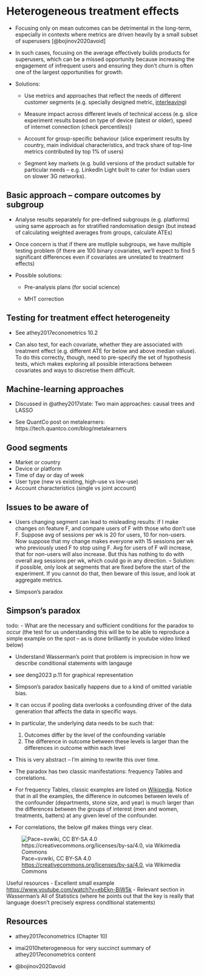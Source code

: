 # Heterogeneous treatment effects

- Focusing only on mean outcomes can be detrimental in the long-term, especially in contexts where metrics are driven heavily by a small subset of superusers [@bojinov2020avoid]

- In such cases, focusing on the average effectively builds products for superusers, which can be a missed opportunity because increasing the engagement of infrequent users and ensuring they don't churn is often one of the largest opportunities for growth.

- Solutions:

  - Use metrics and approaches that reflect the needs of different customer segments (e.g. specially designed metric, [interleaving](https://netflixtechblog.com/interleaving-in-online-experiments-at-netflix-a04ee392ec55))

  - Measure impact across different levels of technical access (e.g. slice experiment results based on type of device (latest or older), speed of internet connection (check percentiles))

  - Account for group-specific behaviour (slice experiment results by country, main individual characteristics, and track share of top-line metrics contributed by top 1% of users)

  - Segment key markets (e.g. build versions of the product suitable for particular needs -- e.g. LinkedIn Light built to cater for Indian users on slower 3G networks).


## Basic approach -- compare outcomes by subgroup

- Analyse results separately for pre-defined subgroups (e.g. platforms) using same approach as for stratified randomisation design (but instead of calculating weighted averages from groups, calculate ATEs)

- Once concern is that if there are mutliple subgroups, we have multiple testing problem (if there are 100 binary covariates, we'll expect to find 5 significant differences even if covariates are unrelated to treatment effects)

- Possible solutions:

  - Pre-analysis plans (for social science)

  - MHT correction

## Testing for treatment effect heterogeneity

- See athey2017econometrics 10.2

- Can also test, for each covariate, whether they are associated with treatment effect (e.g. different ATE for below and above median valuse). To do this correctly, though, need to pre-specify the set of hypothesis tests, which makes exploring all possible interactions between covariates and ways to discretise them difficult.



## Machine-learning approaches

- Discussed in @athey2017state: Two main approaches: causal trees and LASSO

- See QuantCo post on metalearners: https://tech.quantco.com/blog/metalearners

## Good segments

- Market or country
- Device or platform
- Time of day or day of week
- User type (new vs existing, high-use vs low-use)
- Account characteristics (single vs joint account)


## Issues to be aware of

- Users changing segment can lead to misleading results: if I make changes on feature F, and compare users of F with those who don't use F. Suppose avg of sessions per wk is 20 for users, 10 for non-users. Now suppose that my change makes everyone with 15 sessions per wk who previously used F to stop using F. Avg for users of F will increase, that for non-users will also increase. But this has nothing to do with overall avg sessions per wk, which could go in any direction. -- Solution: if possible, only look at segments that are fixed before the start of the experiment. If you cannot do that, then beware of this issue, and look at aggregate metrics.

- Simpson's paradox


## Simpson's paradox

todo:
- What are the necessary and sufficient conditions for the paradox to occur (the test for us understanding this will be to be able to reproduce a simple example on the spot – as is done brilliantly in youtube video linked below)

- Understand Wasserman's point that problem is imprecision in how we describe conditional statements with langauge

- see deng2023 p.11 for graphical representation




- Simpson's paradox basically happens due to a kind of omitted variable bias.

- It can occus if pooling data overlooks a confounding driver of the data generation that affects the data in specific ways.

- In particular, the underlying data needs to be such that:

  1. Outcomes differ by the level of the confounding variable
  2. The difference in outcome between these levels is larger than the differences in outcome within each level

- This is very abstract -- I'm aiming to rewrite this over time.

- The paradox has two classic manifestations: frequency Tables and correlations.

- For frequency Tables, classic examples are listed on [Wikipedia](https://en.wikipedia.org/wiki/Simpson%27s_paradox#Examples). Notice that in all the examples, the difference in outcomes between levels of the confounder (departments, stone size, and year) is much larger than the differences between the groups of interest (men and women, treatments, batters) at any given level of the confounder.

- For correlations, the below gif makes things very clear.

![Pace~svwiki, CC BY-SA 4.0 <https://creativecommons.org/licenses/by-sa/4.0>, via Wikimedia Commons](../inputs/simpsons_paradox.gif)

Useful resources
- Excellent small example [https://www.youtube.com/watch?v=ebEkn-BiW5k](https://www.youtube.com/watch?v=ebEkn-BiW5k)
- Relevant section in Wasserman's All of Statistics (where he points out that the key is really that language doesn't precisely express conditional statements)



## Resources

- athey2017econometrics (Chapter 10)
- imai2010heterogeneous for very succinct summary of athey2017econometrics content

- @bojinov2020avoid

